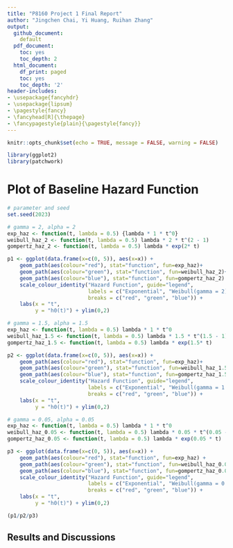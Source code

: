 ```yaml
---
title: "P8160 Project 1 Final Report" 
author: "Jingchen Chai, Yi Huang, Ruihan Zhang"
output:
  github_document:
    default
  pdf_document:
    toc: yes
    toc_depth: 2
  html_document:
    df_print: paged
    toc: yes
    toc_depth: '2'
header-includes:
- \usepackage{fancyhdr}
- \usepackage{lipsum}
- \pagestyle{fancy}
- \fancyhead[R]{\thepage}
- \fancypagestyle{plain}{\pagestyle{fancy}}
--- 
```


```r
knitr::opts_chunk$set(echo = TRUE, message = FALSE, warning = FALSE)
```

```r
library(ggplot2)
library(patchwork)
```


# Plot of Baseline Hazard Function

```r
# parameter and seed
set.seed(2023)

# gamma = 2, alpha = 2
exp_haz <- function(t, lambda = 0.5) {lambda * 1 * t^0}
weibull_haz_2 <- function(t, lambda = 0.5) lambda * 2 * t^(2 - 1)
gompertz_haz_2 <- function(t, lambda = 0.5) lambda * exp(2* t)

p1 <- ggplot(data.frame(x=c(0, 5)), aes(x=x)) + 
    geom_path(aes(colour="red"), stat="function", fun=exp_haz)+
    geom_path(aes(colour="green"), stat="function", fun=weibull_haz_2)+
    geom_path(aes(colour="blue"), stat="function", fun=gompertz_haz_2) +
    scale_colour_identity("Hazard Function", guide="legend", 
                          labels = c("Exponential", "Weibull(gamma = 2)", "Gompertz (alpha = 2)"), 
                          breaks = c("red", "green", "blue")) +
    labs(x = "t",
         y = "h0(t)") + ylim(0,2)

# gamma = 1.5, alpha = 1.5
exp_haz <- function(t, lambda = 0.5) lambda * 1 * t^0
weibull_haz_1.5 <- function(t, lambda = 0.5) lambda * 1.5 * t^(1.5 - 1)
gompertz_haz_1.5 <- function(t, lambda = 0.5) lambda * exp(1.5* t)

p2 <- ggplot(data.frame(x=c(0, 5)), aes(x=x)) + 
    geom_path(aes(colour="red"), stat="function", fun=exp_haz)+
    geom_path(aes(colour="green"), stat="function", fun=weibull_haz_1.5)+
    geom_path(aes(colour="blue"), stat="function", fun=gompertz_haz_1.5) +
    scale_colour_identity("Hazard Function", guide="legend", 
                          labels = c("Exponential", "Weibull(gamma = 1.5)", "Gompertz (alpha = 1.5)"), 
                          breaks = c("red", "green", "blue")) +
    labs(x = "t",
         y = "h0(t)") + ylim(0,2) 

# gamma = 0.05, alpha = 0.05
exp_haz <- function(t, lambda = 0.5) lambda * 1 * t^0
weibull_haz_0.05 <- function(t, lambda = 0.5) lambda * 0.05 * t^(0.05 - 1)
gompertz_haz_0.05 <- function(t, lambda = 0.5) lambda * exp(0.05 * t)

p3 <- ggplot(data.frame(x=c(0, 5)), aes(x=x)) + 
    geom_path(aes(colour="red"), stat="function", fun=exp_haz) +
    geom_path(aes(colour="green"), stat="function", fun=weibull_haz_0.05) +
    geom_path(aes(colour="blue"), stat="function", fun=gompertz_haz_0.05) +
    scale_colour_identity("Hazard Function", guide="legend", 
                          labels = c("Exponential", "Weibull(gamma = 0.05)", "Gompertz (alpha = 0.05)"), 
                          breaks = c("red", "green", "blue")) +
    labs(x = "t",
         y = "h0(t)") + ylim(0,2) 

(p1/p2/p3)
```

## Results and Discussions

